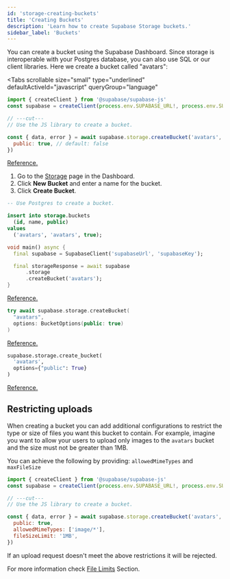 ```yaml
---
id: 'storage-creating-buckets'
title: 'Creating Buckets'
description: 'Learn how to create Supabase Storage buckets.'
sidebar_label: 'Buckets'
---
```


You can create a bucket using the Supabase Dashboard. Since storage is interoperable with your Postgres database, you can also use SQL or our client libraries.
Here we create a bucket called "avatars":

<Tabs
  scrollable
  size="small"
  type="underlined"
  defaultActiveId="javascript"
  queryGroup="language"
>
<TabPanel id="javascript" label="JavaScript">

```js
import { createClient } from '@supabase/supabase-js'
const supabase = createClient(process.env.SUPABASE_URL!, process.env.SUPABASE_KEY!)

// ---cut---
// Use the JS library to create a bucket.

const { data, error } = await supabase.storage.createBucket('avatars', {
  public: true, // default: false
})
```

[Reference.](/docs/reference/javascript/storage-createbucket)

</TabPanel>

<TabPanel id="dashboard" label="Dashboard">

1. Go to the [Storage](https://supabase.com/dashboard/project/_/storage/buckets) page in the Dashboard.
2. Click **New Bucket** and enter a name for the bucket.
3. Click **Create Bucket**.

</TabPanel>
<TabPanel id="sql" label="SQL">

```sql
-- Use Postgres to create a bucket.

insert into storage.buckets
  (id, name, public)
values
  ('avatars', 'avatars', true);
```

</TabPanel>
<TabPanel id="dart" label="Dart">

```dart
void main() async {
  final supabase = SupabaseClient('supabaseUrl', 'supabaseKey');

  final storageResponse = await supabase
      .storage
      .createBucket('avatars');
}
```

[Reference.](https://pub.dev/documentation/storage_client/latest/storage_client/SupabaseStorageClient/createBucket.html)

</TabPanel>
<TabPanel id="swift" label="Swift">

```swift
try await supabase.storage.createBucket(
  "avatars",
  options: BucketOptions(public: true)
)
```

[Reference.](/docs/reference/swift/storage-createbucket)

</TabPanel>
<TabPanel id="python" label="Python">

```python
supabase.storage.create_bucket(
  'avatars',
  options={"public": True}
)
```

[Reference.](/docs/reference/python/storage-createbucket)

</TabPanel>
</Tabs>

## Restricting uploads

When creating a bucket you can add additional configurations to restrict the type or size of files you want this bucket to contain.
For example, imagine you want to allow your users to upload only images to the `avatars` bucket and the size must not be greater than 1MB.

You can achieve the following by providing: `allowedMimeTypes` and `maxFileSize`

```js
import { createClient } from '@supabase/supabase-js'
const supabase = createClient(process.env.SUPABASE_URL!, process.env.SUPABASE_KEY!)

// ---cut---
// Use the JS library to create a bucket.

const { data, error } = await supabase.storage.createBucket('avatars', {
  public: true,
  allowedMimeTypes: ['image/*'],
  fileSizeLimit: '1MB',
})
```

If an upload request doesn't meet the above restrictions it will be rejected.

For more information check [File Limits](/docs/guides/storage/uploads/file-limits) Section.
